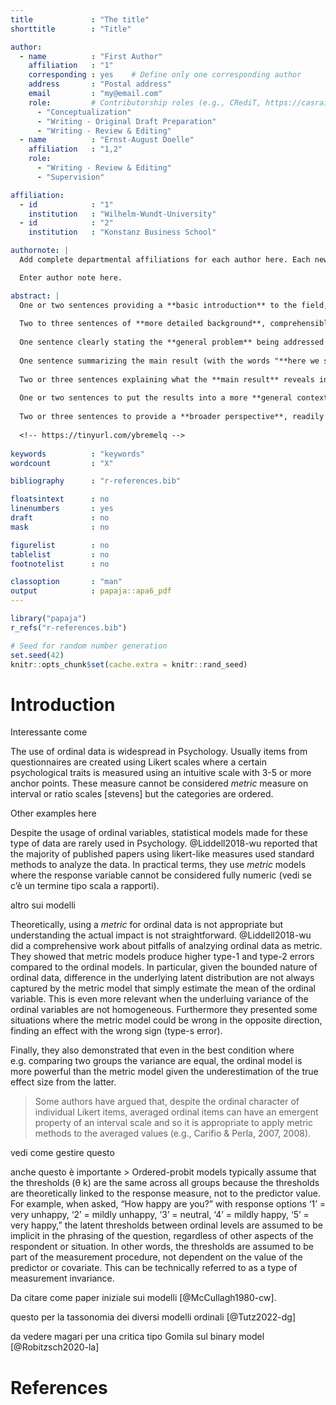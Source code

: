 ```yaml
---
title             : "The title"
shorttitle        : "Title"

author: 
  - name          : "First Author"
    affiliation   : "1"
    corresponding : yes    # Define only one corresponding author
    address       : "Postal address"
    email         : "my@email.com"
    role:         # Contributorship roles (e.g., CRediT, https://casrai.org/credit/)
      - "Conceptualization"
      - "Writing - Original Draft Preparation"
      - "Writing - Review & Editing"
  - name          : "Ernst-August Doelle"
    affiliation   : "1,2"
    role:
      - "Writing - Review & Editing"
      - "Supervision"

affiliation:
  - id            : "1"
    institution   : "Wilhelm-Wundt-University"
  - id            : "2"
    institution   : "Konstanz Business School"

authornote: |
  Add complete departmental affiliations for each author here. Each new line herein must be indented, like this line.

  Enter author note here.

abstract: |
  One or two sentences providing a **basic introduction** to the field,  comprehensible to a scientist in any discipline.
  
  Two to three sentences of **more detailed background**, comprehensible  to scientists in related disciplines.
  
  One sentence clearly stating the **general problem** being addressed by  this particular study.
  
  One sentence summarizing the main result (with the words "**here we show**" or their equivalent).
  
  Two or three sentences explaining what the **main result** reveals in direct comparison to what was thought to be the case previously, or how the  main result adds to previous knowledge.
  
  One or two sentences to put the results into a more **general context**.
  
  Two or three sentences to provide a **broader perspective**, readily comprehensible to a scientist in any discipline.
  
  <!-- https://tinyurl.com/ybremelq -->
  
keywords          : "keywords"
wordcount         : "X"

bibliography      : "r-references.bib"

floatsintext      : no
linenumbers       : yes
draft             : no
mask              : no

figurelist        : no
tablelist         : no
footnotelist      : no

classoption       : "man"
output            : papaja::apa6_pdf
---
```


```r
library("papaja")
r_refs("r-references.bib")
```

```r
# Seed for random number generation
set.seed(42)
knitr::opts_chunk$set(cache.extra = knitr::rand_seed)
```

# Introduction

Interessante come 

The use of ordinal data is widespread in Psychology. Usually items from questionnaires are created using Likert scales where a certain psychological traits is measured using an intuitive scale with 3-5 or more anchor points. These measure cannot be considered *metric* measure on interval or ratio scales [stevens] but the categories are ordered.

Other examples here

Despite the usage of ordinal variables, statistical models made for these type of data are rarely used in Psychology. @Liddell2018-wu reported that the majority of published papers using likert-like measures used standard methods to analyze the data. In practical terms, they use *metric* models where the response variable cannot be considered fully numeric (vedi se c'è un termine tipo scala a rapporti).

altro sui modelli

Theoretically, using a *metric* for ordinal data is not appropriate but understanding the actual impact is not straightforward. @Liddell2018-wu did a comprehensive work about pitfalls of analzying ordinal data as metric. They showed that metric models produce higher type-1 and type-2 errors compared to the ordinal models. In particular, given the bounded nature of ordinal data, difference in the underlying latent distribution are not always captured by the metric model that simply estimate the mean of the ordinal variable. This is even more relevant when the underluing variance of the ordinal variables are not homogeneous. Furthermore they presented some situations where the metric model could be wrong in the opposite direction, finding an effect with the wrong sign (type-s error). 

Finally, they also demonstrated that even in the best condition where e.g. comparing two groups the variance are equal, the ordinal model is more powerful than the metric model given the underestimation of the true effect size from the latter.

> Some authors have argued that, despite the ordinal character of individual Likert items, averaged ordinal items can have an emergent property of an interval scale and so it is appropriate to apply metric methods to the averaged values (e.g., Carifio & Perla, 2007, 2008).

vedi come gestire questo

anche questo è importante
> Ordered-probit models typically assume that the thresholds (θ k) are the same across all groups because the thresholds are theoretically linked to the response measure, not to the predictor value. For example, when asked, “How happy are you?” with response options ‘1’ = very unhappy, ‘2’ = mildly unhappy, ‘3’ = neutral, ‘4’ = mildly happy, ‘5’ = very happy,” the latent thresholds between ordinal levels are assumed to be implicit in the phrasing of the question, regardless of other aspects of the respondent or situation. In other words, the thresholds are assumed to be part of the measurement procedure, not dependent on the value of the predictor or covariate. This can be technically referred to as a type of measurement invariance.

Da citare come paper iniziale sui modelli [@McCullagh1980-cw].

questo per la tassonomia dei diversi modelli ordinali [@Tutz2022-dg]

da vedere magari per una critica tipo Gomila sul binary model [@Robitzsch2020-la]

 
\newpage

# References

::: {#refs custom-style="Bibliography"}
:::
